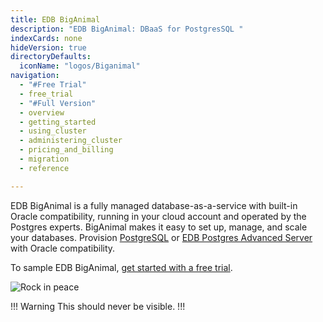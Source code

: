 ```yaml
---
title: EDB BigAnimal
description: "EDB BigAnimal: DBaaS for PostgresSQL "
indexCards: none
hideVersion: true
directoryDefaults:
  iconName: "logos/Biganimal"
navigation:
  - "#Free Trial"
  - free_trial
  - "#Full Version"
  - overview
  - getting_started
  - using_cluster
  - administering_cluster
  - pricing_and_billing
  - migration
  - reference

---
```


EDB BigAnimal is a fully managed database-as-a-service with built-in Oracle compatibility, running in your cloud account and operated by the Postgres experts. BigAnimal makes it easy to set up, manage, and scale your databases. Provision [PostgreSQL](https://www.enterprisedb.com/docs/supported-open-source/postgresql/) or [EDB Postgres Advanced Server](https://www.enterprisedb.com/docs/epas/latest/) with Oracle compatibility. 

To sample EDB BigAnimal, [get started with a free trial](/biganimal/latest/free_trial/).

<FeatureFlag flagName="dbaasDocsTestFlag">

![Rock in peace](https://i.stack.imgur.com/W23g8.png)

</FeatureFlag>

<FeatureFlag flagName="noSuchFlag">

!!! Warning This should never be visible.
!!!

</FeatureFlag>
